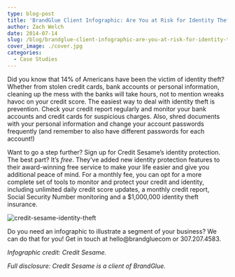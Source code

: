 ```yaml
---
type: blog-post
title: 'BrandGlue Client Infographic: Are You at Risk for Identity Theft?'
author: Zach Welch
date: 2014-07-14
slug: /blog/brandglue-client-infographic-are-you-at-risk-for-identity-theft
cover_image: ./cover.jpg
categories:
  - Case Studies
---
```


Did you know that 14% of Americans have been the victim of identity theft? Whether from stolen credit cards, bank accounts or personal information, cleaning up the mess with the banks will take hours, not to mention wreaks havoc on your credit score. The easiest way to deal with identity theft is prevention. Check your credit report regularly and monitor your bank accounts and credit cards for suspicious charges. Also, shred documents with your personal information and change your account passwords frequently (and remember to also have different passwords for each account!)

Want to go a step further? Sign up for Credit Sesame’s identity protection. The best part? It’s _free_. They’ve added new identity protection features to their award-winning free service to make your life easier and give you additional peace of mind. For a monthly fee, you can opt for a more complete set of tools to monitor and protect your credit and identity, including unlimited daily credit score updates, a monthly credit report, Social Security Number monitoring and a \$1,000,000 identity theft insurance.

![credit-sesame-identity-theft](./1.jpg)

Do you need an infographic to illustrate a segment of your business? We can do that for you! Get in touch at hello@brandgluecom or 307.207.4583.

_Infographic credit: Credit Sesame._

_Full disclosure: Credit Sesame is a client of BrandGlue._
